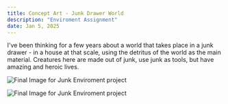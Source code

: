 ```yaml
---
title: Concept Art - Junk Drawer World
description: "Enviroment Assignment"
date: Jan 5, 2025
---
```


I've been thinking for a few years about a world that takes place in a junk drawer - in a house at that scale, using the detritus of the world as the main material.  Creatures here are made out of junk, use junk as tools, but have amazing and heroic lives.


<Image
        src="/images/junk/junk-enviroment-final.png"
        alt="Final Image for Junk Enviroment project"
        width={5887} 
        height={3232}
      />


<Image
        src="/images/junk/junk-enviroment-final.png"
        alt="Final Image for Junk Enviroment project"
        width={5887} 
        height={3232}
      />


